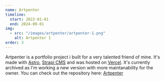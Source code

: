 ```yaml
---
name: Artpenter
timeline:
  start: 2022-01-01
  end: 2024-09-01
img:
  - src: "/images/artpenter/artpenter-1.png"
    alt: Artpenter 1
order: 3
---
```


Artpenter is a portfolio project i built for a very talented friend of mine.
It's made with [Astro](https://astro.build), [Strapi CMS](https://strapi.io/) and was hosted on [Vercel](https://vercel.com).
It's currently archived as I'm working a new version with more maintanability for the owner.
You can check out the repository here: [Artpenter](https://github.com/JoeriKaiser/artpenter-astro)
